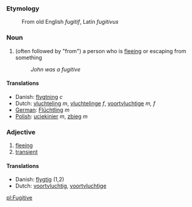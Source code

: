 === Etymology ===
:From old English ''fugitif'', Latin ''fugitivus''

=== Noun ===
#(often followed by "from") a person who is [[flee]]ing or escaping from something
#:''John was a fugitive''

====Translations====
*Danish: [[flygtning]] ''c''
*Dutch: [[vluchteling]] ''m'', [[vluchtelinge]] ''f'', [[voortvluchtige]] ''m, f''
*[[German]]: [[Flüchtling]] ''m''
*[[Polish]]: [[uciekinier]] ''m'', [[zbieg]] ''m''

=== Adjective ===
#[[flee]]ing
#[[transient]]

====Translations====
*Danish: [[flygtig]] (1,2)
*Dutch: [[voortvluchtig]], [[voortvluchtige]]

[[pl:Fugitive]]